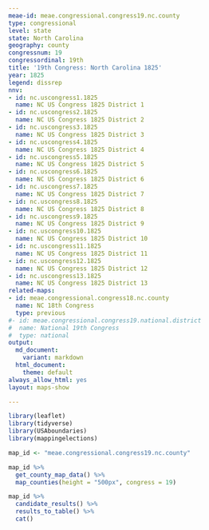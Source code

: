 ```yaml
---
meae-id: meae.congressional.congress19.nc.county
type: congressional
level: state
state: North Carolina
geography: county
congressnum: 19
congressordinal: 19th
title: '19th Congress: North Carolina 1825'
year: 1825
legend: dissrep
nnv:
- id: nc.uscongress1.1825
  name: NC US Congress 1825 District 1
- id: nc.uscongress2.1825
  name: NC US Congress 1825 District 2
- id: nc.uscongress3.1825
  name: NC US Congress 1825 District 3
- id: nc.uscongress4.1825
  name: NC US Congress 1825 District 4
- id: nc.uscongress5.1825
  name: NC US Congress 1825 District 5
- id: nc.uscongress6.1825
  name: NC US Congress 1825 District 6
- id: nc.uscongress7.1825
  name: NC US Congress 1825 District 7
- id: nc.uscongress8.1825
  name: NC US Congress 1825 District 8
- id: nc.uscongress9.1825
  name: NC US Congress 1825 District 9
- id: nc.uscongress10.1825
  name: NC US Congress 1825 District 10
- id: nc.uscongress11.1825
  name: NC US Congress 1825 District 11
- id: nc.uscongress12.1825
  name: NC US Congress 1825 District 12
- id: nc.uscongress13.1825
  name: NC US Congress 1825 District 13
related-maps:
- id: meae.congressional.congress18.nc.county
  name: NC 18th Congress
  type: previous
#- id: meae.congressional.congress19.national.district
#  name: National 19th Congress
#  type: national
output:
  md_document:
    variant: markdown
  html_document:
    theme: default
always_allow_html: yes
layout: maps-show

---
```


```r
library(leaflet)
library(tidyverse)
library(USAboundaries)
library(mappingelections)

map_id <- "meae.congressional.congress19.nc.county"
```

<div class="map">

```r
map_id %>%
  get_county_map_data() %>%
  map_counties(height = "500px", congress = 19)
```

</div>

<div class="results-table">

```r
map_id %>%
  candidate_results() %>%
  results_to_table() %>%
  cat()
```

</div>
